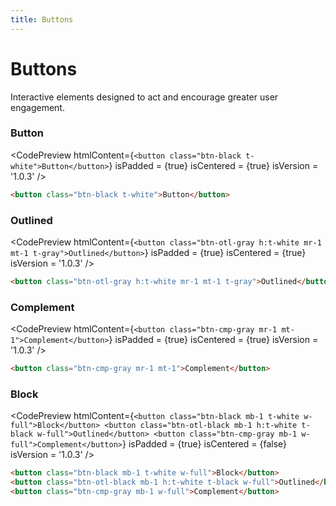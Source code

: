 ```yaml
---
title: Buttons
---
```



# Buttons

Interactive elements designed to act and encourage greater user engagement.

### Button

<CodePreview
  htmlContent={`
    <button class="btn-black t-white">Button</button>
  `}
  isPadded = {true}
  isCentered = {true}
  isVersion = '1.0.3'
/>

```html
<button class="btn-black t-white">Button</button>
```

### Outlined

<CodePreview
  htmlContent={`
    <button class="btn-otl-gray h:t-white mr-1 mt-1 t-gray">Outlined</button>
  `}
  isPadded = {true}
  isCentered = {true}
  isVersion = '1.0.3'
/>

```html
<button class="btn-otl-gray h:t-white mr-1 mt-1 t-gray">Outlined</button>
```

### Complement

<CodePreview
  htmlContent={`
    <button class="btn-cmp-gray mr-1 mt-1">Complement</button>
  `}
  isPadded = {true}
  isCentered = {true}
  isVersion = '1.0.3'
/>

```html
<button class="btn-cmp-gray mr-1 mt-1">Complement</button>
``` 

### Block

<CodePreview
  htmlContent={`
    <button class="btn-black mb-1 t-white w-full">Block</button>
    <button class="btn-otl-black mb-1 h:t-white t-black w-full">Outlined</button>
    <button class="btn-cmp-gray mb-1 w-full">Complement</button>
  `}
  isPadded = {true}
  isCentered = {false}
  isVersion = '1.0.3'
/>

```html
<button class="btn-black mb-1 t-white w-full">Block</button>
<button class="btn-otl-black mb-1 h:t-white t-black w-full">Outlined</button>
<button class="btn-cmp-gray mb-1 w-full">Complement</button>
```